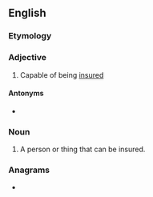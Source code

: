 ==English==

===Etymology===
{{suffix|en|insure|able}}

===Adjective===
{{en-adj}}

# Capable of being [[insure]]d

====Antonyms====
* {{l|en|uninsurable}}

===Noun===
{{en-noun}}

# A person or thing that can be insured.

===Anagrams===
* {{anagrams|en|sublinear}}